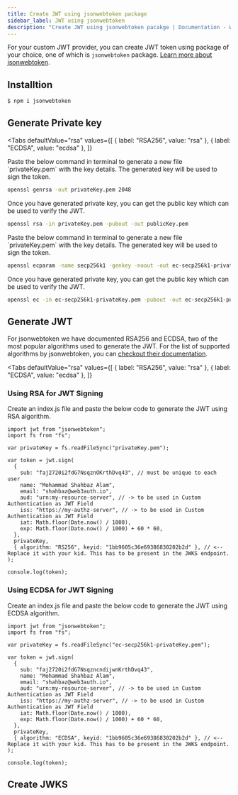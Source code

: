 ```yaml
---
title: Create JWT using jsonwebtoken package
sidebar_label: JWT using jsonwebtoken
description: "Create JWT using jsonwebtoken pacakge | Documentation - Web3Auth"
---
```



For your custom JWT provider, you can create JWT token using package of your choice, one of which is
`jsonwebtoken` package. [Learn more about jsonwebtoken](https://www.npmjs.com/package/jsonwebtoken).

## Installtion

```bash npm2yarn
$ npm i jsonwebtoken
```

## Generate Private key

<Tabs
defaultValue="rsa"
values={[
  { label: "RSA256", value: "rsa" },
  { label: "ECDSA", value: "ecdsa" },
]}
>
<TabItem value="rsa">
Paste the below command in terminal to generate a new file `privateKey.pem` with the key details.
The generated key will be used to sign the token.

```bash
openssl genrsa -out privateKey.pem 2048
```

Once you have generated private key, you can get the public key which can be used to verify the JWT.

```bash
openssl rsa -in privateKey.pem -pubout -out publicKey.pem
```

</TabItem>

<TabItem value="ecdsa">
Paste the below command in terminal to generate a new file `privateKey.pem` with the key details.
The generated key will be used to sign the token.

```bash
openssl ecparam -name secp256k1 -genkey -noout -out ec-secp256k1-privateKey.pem
```

Once you have generated private key, you can get the public key which can be used to verify the JWT.

```bash
openssl ec -in ec-secp256k1-privateKey.pem -pubout -out ec-secp256k1-publicKey.pem
```

</TabItem>
</Tabs>

## Generate JWT

For jsonwebtoken we have documented RSA256 and ECDSA, two of the most popular algorithms used to
generate the JWT. For the list of supported algorithms by jsonwebtoken, you can
[checkout their documentation](https://www.npmjs.com/package/jsonwebtoken#algorithms-supported).

<Tabs
defaultValue="rsa"
values={[
  { label: "RSA256", value: "rsa" },
  { label: "ECDSA", value: "ecdsa" },
]}
>
<TabItem value="rsa">

### Using RSA for JWT Signing

Create an index.js file and paste the below code to generate the JWT using RSA algorithm.

```tsx
import jwt from "jsonwebtoken";
import fs from "fs";

var privateKey = fs.readFileSync("privateKey.pem");

var token = jwt.sign(
  {
    sub: "faj2720i2fdG7NsqznOKrthDvq43", // must be unique to each user
    name: "Mohammad Shahbaz Alam",
    email: "shahbaz@web3auth.io",
    aud: "urn:my-resource-server", // -> to be used in Custom Authentication as JWT Field
    iss: "https://my-authz-server", // -> to be used in Custom Authentication as JWT Field
    iat: Math.floor(Date.now() / 1000),
    exp: Math.floor(Date.now() / 1000) + 60 * 60,
  },
  privateKey,
  { algorithm: "RS256", keyid: "1bb9605c36e69386830202b2d" }, // <-- Replace it with your kid. This has to be present in the JWKS endpoint.
);

console.log(token);
```

</TabItem>
<TabItem value="ecdsa">

### Using ECDSA for JWT Signing

Create an index.js file and paste the below code to generate the JWT using ECDSA algorithm.

```tsx
import jwt from "jsonwebtoken";
import fs from "fs";

var privateKey = fs.readFileSync("ec-secp256k1-privateKey.pem");

var token = jwt.sign(
  {
    sub: "faj2720i2fdG7NsqzncndijwnKrthDvq43",
    name: "Mohammad Shahbaz Alam",
    email: "shahbaz@web3auth.io",
    aud: "urn:my-resource-server", // -> to be used in Custom Authentication as JWT Field
    iss: "https://my-authz-server", // -> to be used in Custom Authentication as JWT Field
    iat: Math.floor(Date.now() / 1000),
    exp: Math.floor(Date.now() / 1000) + 60 * 60,
  },
  privateKey,
  { algorithm: "ECDSA", keyid: "1bb9605c36e69386830202b2d" }, // <-- Replace it with your kid. This has to be present in the JWKS endpoint.
);

console.log(token);
```

</TabItem>
</Tabs>

## Create JWKS

<CreateJWKS />
